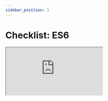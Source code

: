 ```yaml
---
sidebar_position: 1
---
```




# Checklist: ES6
<iframe src="https://codesandbox.io/embed/condescending-tereshkova-gqu4h2?fontsize=14&hidenavigation=1&theme=dark"
     style={{width:"100%", height:"500px"}}
     title="condescending-tereshkova-gqu4h2"
     allow="accelerometer; ambient-light-sensor; camera; encrypted-media; geolocation; gyroscope; hid; microphone; midi; payment; usb; vr; xr-spatial-tracking"
     sandbox="allow-forms allow-modals allow-popups allow-presentation allow-same-origin allow-scripts"
   ></iframe>